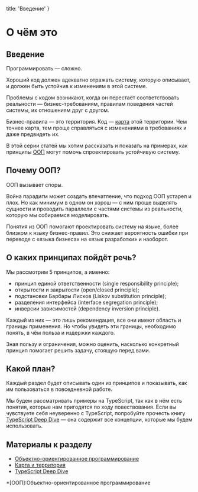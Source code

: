 
  title: 'Введение'
}


# О чём это

##

<VisuallyHidden>
  <h2>Введение</h2>
</VisuallyHidden>

Программировать — сложно.

Хороший код должен адекватно отражать систему, которую описывает, и должен быть устойчив к изменениям в этой системе.

Проблемы с кодом возникают, когда он перестаёт соответствовать реальности — бизнес-требованиям, правилам поведения частей системы, их отношениям друг с другом.

Бизнес-правила — это территория. Код — [карта](https://wiki.lesswrong.com/wiki/The_map_is_not_the_territory) этой территории. Чем точнее карта, тем проще
справляться с изменениями в требованиях и даже предвидеть их.

В этой серии статей мы хотим рассказать и показать на примерах, как принципы [ООП](https://ru.wikipedia.org/wiki/Объектно-ориентированное_программирование)
могут помочь спроектировать устойчивую систему.

## Почему ООП?

 ООП вызывает споры.

Война парадигм может создать впечатление, что подход ООП устарел и плох. Но как минимум в одном он хорош — с ним проще выделять сущности и проводить параллели с
частями системы из реальности, которую мы собираемся моделировать.

Понятия из ООП помогают проектировать систему на языке, более близком к языку бизнес-правил. Это снижает вероятность ошибки при переводе с «языка бизнеса» на
«язык разработки» и наоборот.

## О каких принципах пойдёт речь?

Мы рассмотрим 5 принципов, а именно:

- принцип единой ответственности (single responsibility principle);
- открытости и закрытости (open/closed principle);
- подстановки Барбары Лисков (Liskov substitution principle);
- разделения интерфейса (interface segregation principle);
- инверсии зависимостей (dependency inversion principle).

Каждый из них — это лишь рекомендация, все они имеют область и границы применения. Но чтобы увидеть эти границы, необходимо понять, в чём польза и издержки
каждого.

Зная пользу и ограничения, можно оценить, насколько конкретный принцип помогает решить задачу, стоящую перед вами.

## Какой план?

Каждый раздел будет описывать один из принципов и показывать, как им пользоваться в повседневной работе.

Мы будем рассматривать примеры на TypeScript, так как в нём есть понятия, которые нам пригодятся по ходу повествования. Если вы чувствуете себя неуверенно с
TypeScript, попробуйте прочесть книгу [TypeScript Deep Dive](https://basarat.gitbooks.io/typescript/) — она содержит все концепции, которые мы будем
использовать.

## Материалы к разделу

- [Объектно-ориентированное программирование](https://en.wikipedia.org/wiki/Object-oriented_programming)
- [Карта ≠ территория](https://wiki.lesswrong.com/wiki/The_map_is_not_the_territory)
- [TypeScript Deep Dive](https://basarat.gitbooks.io/typescript/)

*[ООП]:Объектно-ориентированное программирование
